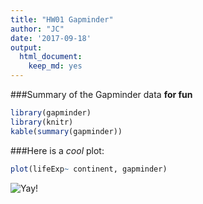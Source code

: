 ```yaml
---
title: "HW01 Gapminder"
author: "JC"
date: '2017-09-18'
output: 
  html_document: 
    keep_md: yes
---
```


###Summary of the Gapminder data **for fun**

```r
library(gapminder)
library(knitr)
kable(summary(gapminder))


```


###Here is a *cool* plot:


```r
plot(lifeExp~ continent, gapminder)

```

![](http://csharpcorner.mindcrackerinc.netdna-cdn.com/UploadFile/rkartikcsharp/definition-of-done-in-agile/Images/Done%20in%20Agile.jpg "Yay!")